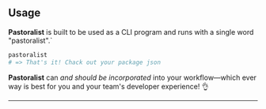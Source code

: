 ## Usage

**Pastoralist** is built to be used as a CLI program and runs with a single word "pastoralist".`

```sh
pastoralist
# => That's it! Chack out your package json
```

**Pastoralist** can _and should be incorporated_ into your workflow—which ever way is best for you and your team's developer experience! 👌

---
